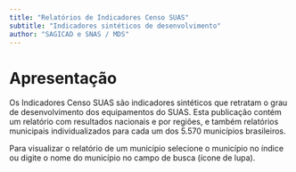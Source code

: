 ```yaml
---
title: "Relatórios de Indicadores Censo SUAS"
subtitle: "Indicadores sintéticos de desenvolvimento"
author: "SAGICAD e SNAS / MDS"
---
```


# Apresentação

Os Indicadores Censo SUAS são indicadores sintéticos que retratam o grau de desenvolvimento dos equipamentos do SUAS. Esta publicação contém um relatório com resultados nacionais e por regiões, e também relatórios municipais individualizados para cada um dos 5.570 municípios brasileiros.

Para visualizar o relatório de um município selecione o município no índice ou digite o nome do município no campo de busca (ícone de lupa).

